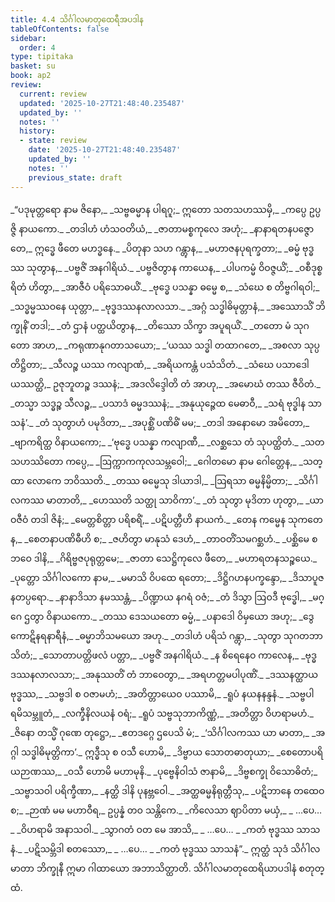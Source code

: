 ```yaml
---
title: 4.4 သိင်္ဂါလမာတုထေရီအပဒါန
tableOfContents: false
sidebar:
  order: 4
type: tipitaka
basket: su
book: ap2
review:
  current: review
  updated: '2025-10-27T21:48:40.235487'
  updated_by: ''
  notes: ''
  history:
  - state: review
    date: '2025-10-27T21:48:40.235487'
    updated_by: ''
    notes: ''
    previous_state: draft
---
```



<ReviewStatus review={frontmatter.review} showDetails={true} />

<HypothesisAnnotation frontmatter={frontmatter} />

<DynamicBreadcrumb />

<Division number="82" book="ap2" e="ch" v="20" p="61">

<Paragraph number="1292" type="verses" book="ap2">
_“ပဒုမုတ္တရော နာမ ဇိနော,_  
_သဗ္ဗဓမ္မာန ပါရဂူ;_  
ဣတော သတသဟဿမှိ,_  
_ကပ္ပေ ဥပ္ပဇ္ဇိ နာယကော._  

</Paragraph>

</Division>
<Division number="83" book="ap2" e="ch" v="20" p="62">

<Paragraph number="1293" type="verses" book="ap2">
_တဒါဟံ ဟံသဝတိယံ,_  
_ဇာတာမစ္စကုလေ အဟုံ;_  
_နာနာရတနပဇ္ဇောတေ,_  
ဣဒ္ဓေ ဖီတေ မဟဒ္ဓနေ._  

</Paragraph>

</Division>
<Division number="84" book="ap2" e="ch" v="20" p="62">

<Paragraph number="1294" type="verses" book="ap2">
_ပိတုနာ သဟ ဂန္တွာန,_  
_မဟာဇနပုရက္ခတာ;_  
_ဓမ္မံ ဗုဒ္ဓဿ သုတွာန,_  
_ပဗ္ဗဇိံ အနဂါရိယံ._  

</Paragraph>

</Division>
<Division number="85" book="ap2" e="ch" v="20" p="62">

<Paragraph number="1295" type="verses" book="ap2">
_ပဗ္ဗဇိတွာန ကာယေန,_  
_ပါပကမ္မံ ဝိဝဇ္ဇယိံ;_  
_ဝစီဒုစ္စရိတံ ဟိတွာ,_  
_အာဇီဝံ ပရိသောဓယိံ._  

</Paragraph>

</Division>
<Division number="86" book="ap2" e="ch" v="20" p="62">

<Paragraph number="1296" type="verses" book="ap2">
_ဗုဒ္ဓေ ပသန္နာ ဓမ္မေ စ,_  
_သံဃေ စ တိဗ္ဗဂါရဝါ;_  
_သဒ္ဓမ္မဿဝနေ ယုတ္တာ,_  
_ဗုဒ္ဓဒဿနလာလသာ._  

</Paragraph>

</Division>
<Division number="87" book="ap2" e="ch" v="20" p="62">

<Paragraph number="1297" type="verses" book="ap2">
_အဂ္ဂံ သဒ္ဓါဓိမုတ္တာနံ,_  
_အဿောသိံ ဘိက္ခုနိံ တဒါ;_  
_တံ ဌာနံ ပတ္ထယိတွာန,_  
_တိဿော သိက္ခာ အပူရယိံ._  

</Paragraph>

</Division>
<Division number="88" book="ap2" e="ch" v="20" p="81">

<Paragraph number="1298" type="verses" book="ap2">
_တတော မံ သုဂတော အာဟ,_  
_ကရုဏာနုဂတာသယော;_  
_‘ယဿ သဒ္ဓါ တထာဂတေ,_  
_အစလာ သုပ္ပတိဋ္ဌိတာ;_  
_သီလဉ္စ ယဿ ကလျာဏံ,_  
_အရိယကန္တံ ပသံသိတံ._  

</Paragraph>

</Division>
<Division number="89" book="ap2" e="ch" v="20" p="81">

<Paragraph number="1299" type="verses" book="ap2">
_သံဃေ ပသာဒေါ ယဿတ္ထိ,_  
ဥဇုဘူတဉ္စ ဒဿနံ;_  
_အဒလိဒ္ဒေါတိ တံ အာဟု,_  
_အမောဃံ တဿ ဇီဝိတံ._  

</Paragraph>

</Division>
<Division number="90" book="ap2" e="ch" v="20" p="81">

<Paragraph number="1300" type="verses" book="ap2">
_တသ္မာ သဒ္ဓဉ္စ သီလဉ္စ,_  
_ပသာဒံ ဓမ္မဒဿနံ;_  
_အနုယုဉ္ဇေထ မေဓာဝီ,_  
_သရံ ဗုဒ္ဓါန သာသနံ’._  

</Paragraph>

</Division>
<Division number="91" book="ap2" e="ch" v="20" p="81">

<Paragraph number="1301" type="verses" book="ap2">
_တံ သုတွာဟံ ပမုဒိတာ,_  
_အပုစ္ဆိံ ပဏိဓိံ မမ;_  
_တဒါ အနောမော အမိတော,_  
_ဗျာကရိတ္ထ ဝိနာယကော;_  
_‘ဗုဒ္ဓေ ပသန္နာ ကလျာဏီ,_  
_လစ္ဆသေ တံ သုပတ္ထိတံ._  

</Paragraph>

</Division>
<Division number="92" book="ap2" e="ch" v="20" p="81">

<Paragraph number="1302" type="verses" book="ap2">
_သတသဟဿိတော ကပ္ပေ,_  
_ဩက္ကာကကုလသမ္ဘဝေါ;_  
_ဂေါတမော နာမ ဂေါတ္တေန,_  
_သတ္ထာ လောကေ ဘဝိဿတိ._  

</Paragraph>

</Division>
<Division number="93" book="ap2" e="ch" v="20" p="81">

<Paragraph number="1303" type="verses" book="ap2">
_တဿ ဓမ္မေသု ဒါယာဒါ,_  
_ဩရသာ ဓမ္မနိမ္မိတာ;_  
_သိင်္ဂါလကဿ မာတာတိ,_  
_ဟေဿတိ သတ္ထု သာဝိကာ’._  

</Paragraph>

</Division>
<Division number="94" book="ap2" e="ch" v="20" p="82">

<Paragraph number="1304" type="verses" book="ap2">
_တံ သုတွာ မုဒိတာ ဟုတွာ,_  
_ယာဝဇီဝံ တဒါ ဇိနံ;_  
_မေတ္တစိတ္တာ ပရိစရိံ,_  
_ပဋိပတ္တီဟိ နာယကံ._  

</Paragraph>

</Division>
<Division number="95" book="ap2" e="ch" v="20" p="82">

<Paragraph number="1305" type="verses" book="ap2">
_တေန ကမ္မေန သုကတေန,_  
_စေတနာပဏိဓီဟိ စ;_  
_ဇဟိတွာ မာနုသံ ဒေဟံ,_  
_တာဝတိံသမဂစ္ဆဟံ._  

</Paragraph>

</Division>
<Division number="96" book="ap2" e="ch" v="20" p="92">

<Paragraph number="1306" type="verses" book="ap2">
_ပစ္ဆိမေ စ ဘဝေ ဒါနိ,_  
_ဂိရိဗ္ဗဇပုရုတ္တမေ;_  
_ဇာတာ သေဋ္ဌိကုလေ ဖီတေ,_  
_မဟာရတနသဉ္စယေ._  

</Paragraph>

</Division>
<Division number="97" book="ap2" e="ch" v="20" p="92">

<Paragraph number="1307" type="verses" book="ap2">
_ပုတ္တော သိင်္ဂါလကော နာမ,_  
_မမာသိ ဝိပထေ ရတော;_  
_ဒိဋ္ဌိဂဟနပက္ခန္ဒော,_  
_ဒိသာပူဇနတပ္ပရော._  

</Paragraph>

</Division>
<Division number="98" book="ap2" e="ch" v="20" p="92">

<Paragraph number="1308" type="verses" book="ap2">
_နာနာဒိသာ နမဿန္တံ,_  
_ပိဏ္ဍာယ နဂရံ ဝဇံ;_  
_တံ ဒိသွာ ဩဝဒီ ဗုဒ္ဓေါ,_  
_မဂ္ဂေ ဌတွာ ဝိနာယကော._  

</Paragraph>

</Division>
<Division number="99" book="ap2" e="ch" v="20" p="92">

<Paragraph number="1309" type="verses" book="ap2">
_တဿ ဒေသယတော ဓမ္မံ,_  
_ပနာဒေါ ဝိမှယော အဟု;_  
_ဒွေကောဋိနရနာရီနံ,_  
_ဓမ္မာဘိသမယော အဟု._  

</Paragraph>

</Division>
<Division number="100" book="ap2" e="ch" v="20" p="109">

<Paragraph number="1310" type="verses" book="ap2">
_တဒါဟံ ပရိသံ ဂန္တွာ,_  
_သုတွာ သုဂတဘာသိတံ;_  
_သောတာပတ္တိဖလံ ပတ္တာ,_  
_ပဗ္ဗဇိံ အနဂါရိယံ._  

</Paragraph>

</Division>
<Division number="101" book="ap2" e="ch" v="20" p="109">

<Paragraph number="1311" type="verses" book="ap2">
_န စိရေနေဝ ကာလေန,_  
_ဗုဒ္ဓဒဿနလာလသာ;_  
_အနုဿတိံ တံ ဘာဝေတွာ,_  
_အရဟတ္တမပါပုဏိံ._  

</Paragraph>

</Division>
<Division number="102" book="ap2" e="ch" v="20" p="110">

<Paragraph number="1312" type="verses" book="ap2">
_ဒဿနတ္ထာယ ဗုဒ္ဓဿ,_  
_သဗ္ဗဒါ စ ဝဇာမဟံ;_  
_အတိတ္တာယေဝ ပဿာမိ,_  
_ရူပံ နယနနန္ဒနံ._  

</Paragraph>

</Division>
<Division number="103" book="ap2" e="ch" v="20" p="110">

<Paragraph number="1313" type="verses" book="ap2">
_သဗ္ဗပါရမိသမ္ဘူတံ,_  
_လက္ခီနိလယနံ ဝရံ;_  
_ရူပံ သဗ္ဗသုဘာကိဏ္ဏံ,_  
_အတိတ္တာ ဝိဟရာမဟံ._  

</Paragraph>

</Division>
<Division number="104" book="ap2" e="ch" v="20" p="110">

<Paragraph number="1314" type="verses" book="ap2">
_ဇိနော တသ္မိံ ဂုဏေ တုဋ္ဌော,_  
_ဧတဒဂ္ဂေ ဌပေသိ မံ;_  
_‘သိင်္ဂါလကဿ ယာ မာတာ,_  
_အဂ္ဂါ သဒ္ဓါဓိမုတ္တိကာ’._  

</Paragraph>

</Division>
<Division number="105" book="ap2" e="ch" v="20" p="110">

<Paragraph number="1315" type="verses" book="ap2">
ဣဒ္ဓီသု စ ဝသီ ဟောမိ,_  
_ဒိဗ္ဗာယ သောတဓာတုယာ;_  
_စေတောပရိယဉာဏဿ,_  
_ဝသီ ဟောမိ မဟာမုနိ._  

</Paragraph>

</Division>
<Division number="106" book="ap2" e="ch" v="20" p="110">

<Paragraph number="1316" type="verses" book="ap2">
_ပုဗ္ဗေနိဝါသံ ဇာနာမိ,_  
_ဒိဗ္ဗစက္ခု ဝိသောဓိတံ;_  
_သဗ္ဗာသဝါ ပရိက္ခီဏာ,_  
_နတ္ထိ ဒါနိ ပုနဗ္ဘဝေါ._  

</Paragraph>

</Division>
<Division number="107" book="ap2" e="ch" v="20" p="110">

<Paragraph number="1317" type="verses" book="ap2">
_အတ္ထဓမ္မနိရုတ္တီသု,_  
_ပဋိဘာနေ တထေဝ စ;_  
_ဉာဏံ မမ မဟာဝီရ,_  
ဥပ္ပန္နံ တဝ သန္တိကေ._  

</Paragraph>

</Division>
<Division number="108" book="ap2" e="ch" v="20" p="110">

<Paragraph number="1318" type="verses" book="ap2">
_ကိလေသာ ဈာပိတာ မယှံ,_  
_ …ပေ… _  
_ဝိဟရာမိ အနာသဝါ._  

</Paragraph>

</Division>
<Division number="109" book="ap2" e="ch" v="20" p="110">

<Paragraph number="1319" type="verses" book="ap2">
_သွာဂတံ ဝတ မေ အာသိ,_  
_ …ပေ… _  
_ကတံ ဗုဒ္ဓဿ သာသနံ._  

</Paragraph>

</Division>
<Division number="110" book="ap2" e="ch" v="20" p="122">

<Paragraph number="1320" type="verses" book="ap2">
_ပဋိသမ္ဘိဒါ စတဿော,_  
_ …ပေ… _  
_ကတံ ဗုဒ္ဓဿ သာသနံ”._  

</Paragraph>

<Paragraph number="1321" book="ap2">
ဣတ္ထံ သုဒံ သိင်္ဂါလမာတာ ဘိက္ခုနီ ဣမာ ဂါထာယော အဘာသိတ္ထာတိ.

</Paragraph>
</Division>

<Paragraph number="1322" type="center" book="ap2">
သိင်္ဂါလမာတုထေရိယာပဒါနံ စတုတ္ထံ.
</Paragraph>